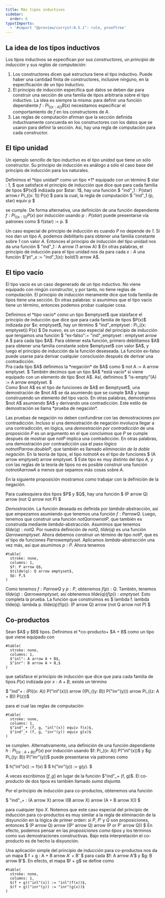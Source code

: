 ```yaml
---
title: Más tipos inductivos
sidebar:
  order: 6
typstImports: 
  - '#import "@preview/curryst:0.5.1": rule, prooftree'
---
```


## La idea de los tipos inductivos

Los tipos inductivos se especifican por sus _constructores_, un _principio de 
inducción_ y sus _reglas de computación_:

1. Los constructores dicen qué estructura tiene el tipo inductivo. Puede haber una 
  cantidad finita de constructores, inclusive ninguno, en la especificación de 
  un tipo inductivo.
2. El principio de inducción especifica qué datos se deben dar para construir una 
  sección de una familia de tipos arbitraria sobre el tipo inductivo. La idea es 
  siempre la misma: para definir una función dependiente $f: Pi_((x: A)) B(x)$ 
  necesitamos especificar el comportamiento de $f$ en los constructores de $A$.
3. Las reglas de computación afirman que la sección definida inductivamente concuerda
  en los constructores con los datos que se usaron para definir la sección. Así, 
  hay una regla de computación para cada constructor.

## El tipo unidad

Un ejemplo sencillo de tipo inductivo es el _tipo unidad_ que tiene un sólo 
constructor. Su principio de inducción es análogo a sólo el caso base del principio 
de inducción para los naturales.

<div id="definicion-4-2-1">
<Aside type="tip" title="Definición 4.2.1">
Definimos el *tipo unidad* como un tipo *1* equipado con un término 
$ star : 1, $
que satisface el principio de inducción que dice que para cada familia de tipos 
$P(x)$ indizada por $star: 1$, hay una función 
$ "ind"_1 : P(star) arrow.r Pi_((x: 1)) P(x) $
para la cual, la regla de computación 
$ "ind"_1 (p, star) equiv p $

se cumple. De forma alternativa, una definición de una función dependiente 
$f: Pi_((x: 1)) P(x)$ por inducción usando $p: P(star)$ puede presentarse vía 
patrones como 
$ f(star) := p. $
</Aside>
</div>

Un caso especial de principio de inducción es cuando $P$ no depende de *1*. Si nos dan
un tipo $A$, podemos debilitarlo para obtener una familia constante sobre *1* con 
valor $A$. Entonces el principio de inducción del tipo unidad nos da una función 
$ "ind"_1 : A arrow (1 arrow  A) $
En otras palabras, el principio de inducción para el tipo unidad nos da para cada 
$x: A$ una función $"pt"_x := "ind"_1(x): bold(1) arrow A$.

## El tipo vacío

El tipo vacío es un caso degenerado de un tipo inductivo. No viene equipado con 
ningún constructor, y por tanto, no tiene reglas de computación. El principio de 
inducción meramente dice que toda familia de tipos tiene una sección. En otras
palabras: si asumimos que el tipo vacío tiene un término, entonces podemos probar
cualquier cosa.

<div id="definicion-4-3-1">
<Aside type="tip" title="Definición 4.3.1">
Definimos el *tipo vacío* como un tipo $emptyset$ que staisface el principio de 
inducción que dice que para cada familia de tipos $P(x)$ indizada por $x: emptyset$,
hay un término 
$ "ind"_emptyset : Pi_((x: emptyset)) P(x) $
De nuevo, es un caso especial del principio de inducción que tengamos una función 
$ "ex-falso":= "ind"_emptyset : emptyset arrow A $
para cada tipo $A$. Para obtener esta función, primero debilitamos $A$ para obtener
una familia constante sobre $emptyset$ con valor $A$, y luego el principio de 
inducción da la función deseseada. La función ex-falso puede usarse para derivar 
cualquier consclusión después de derivar una contradicción.
</Aside>
</div>

<div id="definicion-4-3-2">
<Aside type="tip" title="Definición 4.3.2">
Pra cada tipo $A$ definimos la *negación* de $A$ como 
$ not A := A arrow emptyset. $
También decimos que un tipo $A$ *está vacío* si viene equipado con un elemento
de tipo $not A$. Así, definimos 
$ "is-empty"(A) := A arrow emptyset. $
</Aside>
</div>

<div id="observacion-4-3-3">
<Aside type="note" title="Observación 4.3.3">
Como $not A$ es el tipo de funciones de $A$ en $emptyset$, una demostración de 
$not A$ se da asumiendo que se cumple $A$ y luego construyendo un elemento del 
tipo vacío. En otras palabras, demostramos $not A$ asumiendo $A$ y derivando una 
contradicción. Este estilo de demostración se llama *prueba de negación*.

Las pruebas de negación no deben confundirse con las demostraciones por contradicción.
Incluso si una demostración de negación involucra llegar a una contradicción, en 
lógica, una *demostración por contradicción* de una proposición $P$ es un argumento 
en el que concluimos que $P$ se cumple después de mostrar que $not P$ implica una 
contradicción. En otras palabras, una demostración por contradicción usa el paso 
lógico $not not P arrow.double P$, que también es llamado *eliminación de la doble
negación*.
En la teoría de tipos, el tipo $not not A$ es el tipo de funciones 
$ (A arrow emptyset) arrow emptyset. $
Este tipo es muy distinto del tipo $A$, y con las reglas de la teoría de tipos no 
es posible construir una función $not not A arrow A$ a menos que sepamos más cosas 
sobre $A$. 
</Aside>
</div>

En la siguiente proposición mostramos como trabajar con la definición de la negación.

<div id="proposicion-4-3-4"> 
<Aside type="tip" title="Proposición 4.3.4" >
Para cualesquiera dos tipos $P$ y $Q$, hay una función 
$ (P arrow Q) arrow (not Q arrow not P) $ 

_Demostración._ La función deseada es definida por $lambda$-abstracción, así que 
empezamos asumiendo que tenemos una función $f: P arrow Q$. Luego, tenemos que 
construir una función $not Q arrow not P$, que también es construida mediante 
$lambda$-abstracción. Asumimos que tenemos $tilde(q): not Q$. Por nuestra definición
de $not Q$, $tilde(q)$ es una función $Q arrow emptyset$. Ahora debemos construir
un término de tipo $not P$, que es el tipo de funciones $P arrow emptyset$.
Aplicamos $lambda$-abstracción una vez más, así que asumimos $p: P$. Ahora tenemos 

```typst
#table(
  stroke: none,
  columns: 1,
  $f: P arrow Q$,
  $tilde(q): Q arrow emptyset$,
  $p: P,$
)
```

Como tenemos $f: P arrow Q$ y $p: P$, obtenemos $f(p): Q$. También, tenemos 
$tilde(q): Q arrow emptyset$, así obtenemos $tilde(q)(f(p)): emptyset$. Esto completa
la prueba. La función que construimos es 
$ lambda f. lambda tilde(q). lambda p. tilde(q)(f(p)): (P arrow Q) arrow (not Q arrow not P) $
</Aside>
</div>

## Co-productos

<div id="definicion-4-4-1">
<Aside type="tip" title="Definición 4.4.1">
Sean $A$ y $B$ tipos. Definimos el *co-producto+ $A + B$ como un tipo que viene 
equipado con 

```typst
#table(
  stroke: none,
  columns: 1,
  $"inl": A arrow A + B$,
  $"inr": B arrow A + B,$
)
```
que satisface el principio de inducción que dice que para cada familia de 
tipos $P(x)$ indizada por $x: A + B$, existe un término 

$ "ind"_+ : (Pi_((x: A)) P("inl"(x))) arrow ((Pi_((y: B)) P("inr"(y))) arrow Pi_((z: A + B)) P(z))$

para el cual las reglas de computación 

```typst
#table(
  stroke: none,
  columns: 1,
  $"ind"_+ (f, g, "inl"(x)) equiv f(x)$,
  $"ind"_+ (f, g, "inr"(y)) equiv g(x)$
)
```
se cumplen. Alternativamente, una definición de una función dependiente 
$h: Pi_((x: A + B)) P(x)$ por inducción usando $f: Pi_((x: A)) P("inl"(x))$ y 
$g: Pi_((y: B)) P("inr"(y))$ puede presentarse vía patrones como 

$ h("inl"(x)) := f(x)  $
$ h("inr"(y)) := g(y). $

A veces escribimos $[f, g]$ en lugar de la función $"ind"_+ (f, g)$. El co-producto de
dos tipos es también llamado *suma disjunta*.
</Aside>
</div>

Por el principio de inducción para co-productos, obtenemos una función 

$ "ind"_+ : (A arrow X) arrow ((B arrow X) arrow (A + B arrow X)) $

para cualquier tipo $X$. Notemos que este caso especial del principio de inducción 
para co-productos es muy similar a la regla de eliminación de la disyunción en
la lógica de primer orden: si $P$, $P'$ y $Q$ son proposiciones, entonces 
$ (P arrow Q) arrow ((P' arrow Q) arrow (P or P' arrow Q)) $
En efecto, podemos pensar en las _proposiciones como tipos_ y los términos como 
sus demostraciones constructivas. Bajo esta interpretación el co-producto es de hecho
la disyunción.

<div id="observacion-4-4-2">
<Aside type="note" title="Observación 4.4.2">
Una aplicación simple del principio de inducción para co-productos nos da un mapa 
$ f + g : A + B arrow A' + B' $
para cada $f: A arrow A'$ y $g: B arrow B'$. En efecto, el mapa $f + g$ se define 
como

```typst
#table(
  stroke: none,
  columns: 1,
  $(f + g)("inl"(x)) := "inl"(f(x))$,
  $(f + g)("inr"(y)) := "inr"(g(x))$
)
```

</Aside>
</div>


